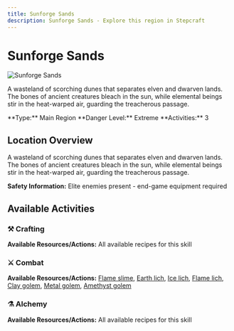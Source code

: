 ```yaml
---
title: Sunforge Sands
description: Sunforge Sands - Explore this region in Stepcraft
---
```


# Sunforge Sands

<div className="flex items-start gap-6 mb-8">
  <div className="flex-shrink-0">
    <img src="/assets/locations/sunforge_sands.png" alt="Sunforge Sands" className="w-32 h-32 border rounded-lg object-cover" />
  </div>
  <div className="flex-1">
    <div className="space-y-3">
      <p className="text-lg text-muted-foreground">A wasteland of scorching dunes that separates elven and dwarven lands. The bones of ancient creatures bleach in the sun, while elemental beings stir in the heat-warped air, guarding the treacherous passage.</p>
      <div className="flex flex-wrap gap-4 text-sm">
        <span className="px-3 py-1 bg-blue-100 dark:bg-blue-900 rounded-md">
          **Type:** Main Region
        </span>
        <span className="px-3 py-1 bg-red-100 dark:bg-red-900 rounded-md">
          **Danger Level:** Extreme
        </span>
        <span className="px-3 py-1 bg-purple-100 dark:bg-purple-900 rounded-md">
          **Activities:** 3
        </span>
      </div>
    </div>
  </div>
</div>

## Location Overview

A wasteland of scorching dunes that separates elven and dwarven lands. The bones of ancient creatures bleach in the sun, while elemental beings stir in the heat-warped air, guarding the treacherous passage.

**Safety Information:** Elite enemies present - end-game equipment required



## Available Activities


### ⚒️ Crafting

**Available Resources/Actions:** All available recipes for this skill



### ⚔️ Combat

**Available Resources/Actions:** [Flame slime](/docs/resources/individual/flame_slime), [Earth lich](/docs/resources/individual/earth_lich), [Ice lich](/docs/resources/individual/ice_lich), [Flame lich](/docs/resources/individual/flame_lich), [Clay golem](/docs/resources/individual/clay_golem), [Metal golem](/docs/resources/individual/metal_golem), [Amethyst golem](/docs/resources/individual/amethyst_golem)



### ⚗️ Alchemy

**Available Resources/Actions:** All available recipes for this skill


